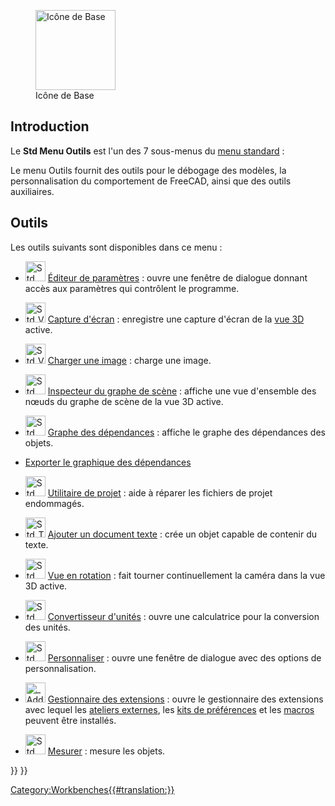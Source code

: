 <languages/>

{{Docnav/fr
|[[Std_View_Menu/fr|Menu Affichage]]
|[[Std_Macro_Menu/fr|Menu Macro]]
|[[Std_Base/fr|Base]]
|IconL=
|IconR=
|IconC=Freecad.svg
}}

[[Image:Freecad.svg|thumb|128px|Icône de Base]]

{{TOCright}}

<span id="Introduction"></span>
== Introduction ==

Le '''Std Menu Outils''' est l'un des 7 sous-menus du [[Standard_Menu/fr|menu standard]] :

<!--Veuillez garder les informations ci-dessous synchronisées avec Std_Base, Standard_Menu, Std_File_Menu etc.-->
{{StdMenu
|
[[Std_File_Menu/fr|Fichier]]
&nbsp;&nbsp;&nbsp;
[[Std_Edit_Menu/fr|Édition]]
&nbsp;&nbsp;&nbsp;
[[Std_View_Menu/fr|Affichage]]
&nbsp;&nbsp;&nbsp;
[[Std_Tools_Menu/fr|Outils]]
&nbsp;&nbsp;&nbsp;
[[Std_Macro_Menu/fr|Macro]]
&nbsp;&nbsp;&nbsp;
[[Std_Windows_Menu/fr|Fenêtre]]
&nbsp;&nbsp;&nbsp;
[[Std_Help_Menu/fr|Aide]]
}}

<!-- Veuillez garder les informations ci-dessous synchronisées avec Standard_Menu-->
Le menu Outils fournit des outils pour le débogage des modèles, la personnalisation du comportement de FreeCAD, ainsi que des outils auxiliaires.

<span id="Tools"></span>
==Outils==

Les outils suivants sont disponibles dans ce menu :

* [[Image:Std_DlgParameter.svg|32px]] [[Std_DlgParameter/fr|Éditeur de paramètres]] : ouvre une fenêtre de dialogue donnant accès aux paramètres qui contrôlent le programme.

* [[File:Std_ViewScreenShot.svg|32px]] [[Std_ViewScreenShot/fr|Capture d'écran]] : enregistre une capture d'écran de la [[3D_view/fr|vue 3D]] active.

* [[Image:Std_ViewLoadImage.svg|32px]] [[Std_ViewLoadImage/fr|Charger une image]] : charge une image. {{Version/fr|0.21}}

* [[Image:Std_SceneInspector.svg|32px]] [[Std_SceneInspector/fr|Inspecteur du graphe de scène]] : affiche une vue d'ensemble des nœuds du graphe de scène de la vue 3D active.

* [[Image:Std_DependencyGraph.svg|32px]] [[Std_DependencyGraph/fr|Graphe des dépendances]] : affiche le graphe des dépendances des objets.

* [[Std_ExportDependencyGraph/fr|Exporter le graphique des dépendances]] {{Version/fr|0.21}}

* [[Image:Std_ProjectUtil.svg|32px]] [[Std_ProjectUtil/fr|Utilitaire de projet]] : aide à réparer les fichiers de projet endommagés.

* [[Image:Std_TextDocument.svg|32px]] [[Std_TextDocument/fr|Ajouter un document texte]] : crée un objet capable de contenir du texte.

* [[Image:Std_DemoMode.svg|32px]] [[Std_DemoMode/fr|Vue en rotation]] : fait tourner continuellement la caméra dans la vue 3D active.

* [[Image:Std_UnitsCalculator.svg|32px]] [[Std_UnitsCalculator/fr|Convertisseur d'unités]] : ouvre une calculatrice pour la conversion des unités.

* [[Image:Std_DlgCustomize.svg|32px]] [[Std_DlgCustomize/fr|Personnaliser]] : ouvre une fenêtre de dialogue avec des options de personnalisation.

* [[Image: AddonManager.svg|32px]] [[Std_AddonMgr/fr|Gestionnaire des extensions]] : ouvre le gestionnaire des extensions avec lequel les [[External_workbenches/fr|ateliers externes]], les [[Preference_Packs/fr|kits de préférences]] et les [[Macros/fr|macros]] peuvent être installés.

* [[Image:Std_Measure.svg|32px]] [[Std_Measure/fr|Mesurer]] : mesure les objets. {{Version/fr|1.0}}


{{Docnav/fr
|[[Std_View_Menu/fr|Menu Affichage]]
|[[Std_Macro_Menu/fr|Menu Macro]]
|[[Std_Base/fr|Base]]
|IconL=
|IconR=
|IconC=Freecad.svg
}}

{{Std_Base_navi{{#translation:}}}}
{{Userdocnavi{{#translation:}}}}
[[Category:Workbenches{{#translation:}}]]